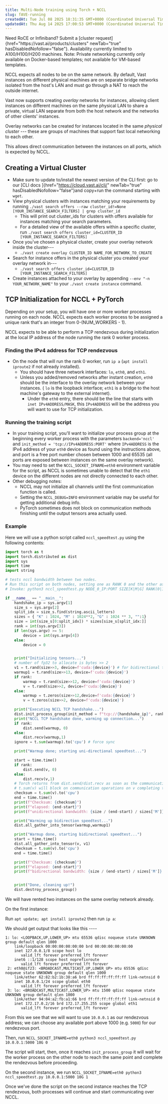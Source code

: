 ```yaml
---
title: Multi-Node training using Torch + NCCL
slug: fAVE-running
createdAt: Tue Jul 08 2025 18:31:35 GMT+0000 (Coordinated Universal Time)
updatedAt: Thu Aug 14 2025 17:00:53 GMT+0000 (Coordinated Universal Time)
---
```


<Note>
  Need RoCE or Infiniband? Submit a [cluster request]{href="https://vast.ai/products/clusters" newTab="true" hasDisabledNofollow="false"}. Availability currently limited to A100/H100/H200 machines.
</Note>

<Note>
  Note: Private networking currently only available on Docker-based templates; not available for VM-based templates. &#x20;
</Note>

NCCL expects all nodes to be on the same network. By default, Vast instances on different physical machines are on separate bridge networks isolated from the host's LAN and must go through a NAT to reach the outside internet.&#x20;

Vast now supports creating *overlay* networks for instances, allowing client instances on different machines on the same physical LAN to share a private, virtual LAN separate from both the host network and the networks of other clients' instances.&#x20;

Overlay networks can be created for instances located in the same *physical cluster* --- these are groups of machines that support fast local networking to each other.&#x20;

This allows direct communication between the instances on all ports, which is expected by NCCL.&#x20;

## Creating a Virtual Cluster

- Make sure to update to/install the newest version of the CLI first: go to our [CLI docs ]{href="https://cloud.vast.ai/cli/" newTab="true" hasDisabledNofollow="false"}and copy+run the command starting with `wget`.
- View physical clusters with instances matching your requirements by running `./vast search offers --raw cluster_id!=None [YOUR_INSTANCE_SEARCH_FILTERS] | grep cluster_id`
  - This will print out cluster\_ids for clusters with offers available for instances matching your search parameters.&#x20;
  - For a detailed view of the available offers within a specific cluster, run `./vast search offers cluster_id=CLUSTER_ID [YOUR_INSTANCE_SEARCH_FILTERS]`&#x20;
- Once you've chosen a physical cluster, create your overlay network inside the cluster---
  - `./vast create overlay CLUSTER_ID NAME_FOR_NETWORK_TO_CREATE`
- Search for instance offers in the physical cluster you created your overlay network in---
  - `./vast search offers cluster_id=CLUSTER_ID [YOUR_INSTANCE_SEARCH_FILTERS]`
- Create instances attached to your overlay by appending `--env "-n YOUR_NETWORK_NAME"` to your `./vast create instance` command.&#x20;

## TCP Initialization for NCCL + PyTorch

Depending on your setup, you will have one or more worker processes running on each node. NCCL expects each worker process to be assigned a unique rank that's an integer from 0-(NUM\_WORKERS - 1).&#x20;

NCCL expects to be able to perform a TCP rendezvous during initialization at the local IP address of the node running the rank 0 worker process.&#x20;

### Finding the IPv4 address for TCP rendezvous

- On the node that will run the rank 0 worker, run `ip a` (`apt install iproute2` if not already installed).&#x20;
  - You should have three network interfaces: `lo`, `eth0`, and `eth1`.&#x20;
  - Unless you added/removed networks after instant creation, `eth0` should be the interface to the overlay network between your instances. ( `lo` is the loopback interface; `eth1` is a bridge to the host machine's gateway to the external internet).&#x20;
    - Under the `eth0` entry, there should be the line that starts with `inet IPv4ADDRESS/MASK`, this `IPv4ADDRESS` will be the address you will want to use for TCP initialization.&#x20;

### Running the training script

- In your training script, you'll want to initialize your process group at the beginning every worker process with the parameters `backend='nccl'` and `init_method = 'tcp://IPv4ADDRESS:PORT'` where `IPv4ADDRESS` is the IPv4 address of your `eth0` device as found using the instructions above, and port is a free port number chosen between 1000 and 65535 (all ports are exposed between instances on the same overlay network).&#x20;
- You may need to set the `NCCL_SOCKET_IFNAME=eth0` environment variable for the script, as NCCL is sometimes unable to detect that the `eth1` device on the different nodes are not directly connected to each other.&#x20;
- Other debugging notes:
  - NCCL may not initialize all channels until the first communication function is called.&#x20;
  - Setting the `NCCL_DEBUG=INFO` environment variable may be useful for getting additional debug info.
  - PyTorch sometimes does not block on communication methods finishing until the output tensors area actually used. &#x20;

### Example

Here we will use a python script called `nccl_speedtest.py` using the following contents:&#x20;



```python icon="python" Python
import torch as t 
import torch.distributed as dist 
import sys
import time 
import string

# tests nccl bandwidth between two nodes.
# Run this script on both nodes, setting one as RANK 0 and the other as RANK 1
# Invoke: python3 nccl_speedtest.py NODE_0_IP:PORT SIZE[K|M|G] RANK(0|1)

if __name__ == "__main__":
    handshake_ip = sys.argv[1]
    size_s = sys.argv[2]
    split_idx = size_s.find(string.ascii_letters)
    sizes = { "K" : 1024, "M" : 1024**2, "G" : 1024 ** 3, "":1}
    size = int(size_s[0:split_idx]) * sizes[size_s[split_idx:]]
    rank = int(sys.argv[3])
    if len(sys.argv) >= 5:
        device = int(sys.argv[4])
    else:
        device = 0


    print("Initializing tensors...")
    # number of fp32 to allocate is bytes >> 2
    v1 = t.rand(size>>3, device=f'cuda:{device}') # for bidirectional test
    warmup1 = t.rand(size>>13, device=f'cuda:{device}')
    if rank:
        warmup = t.rand(size>>12, device=f'cuda:{device}')
        v = t.rand(size>>2, device=f'cuda:{device}')
    else:
        warmup = t.zeros(size>>12,device=f'cuda:{device}')
        v = t.zeros(size>>2, device=f'cuda:{device}')

    print("Executing NCCL TCP handshake...")
    dist.init_process_group(init_method = f"tcp://{handshake_ip}", rank = rank, world_size=2)
    print("NCCL TCP handshake done, warming up connection...")
    if rank:
        dist.send(warmup, 0)
    else:
        dist.recv(warmup,1)
    ignore = t.sum(warmup).to('cpu') # force sync

    print("Warmup done; starting uni-directional speedtest...")

    start = time.time()
    if rank: 
        dist.send(v, 0)
    else:
        dist.recv(v,1)
    # Torch returns from dist.send/dist.recv as soon as the communication channels initialize; it does not block on the full tensor being received.
    # t.sum(v) will block on communication operations on v completing though, so we don't check end time until that is done. 
    checksum = t.sum(v).to('cpu')
    end = time.time()
    print(f"Checksum: {checksum}")
    print(f"elapsed: {end-start}")
    print(f"unidirectional bandwidth: {size / (end-start) / sizes['M']} MiB/s")

    print("Warming up bidirection speedtest...")
    dist.all_gather_into_tensor(warmup,warmup1)

    print("Warmup done, starting bidirectional speedtest...")
    start = time.time()
    dist.all_gather_into_tensor(v, v1)
    checksum = t.sum(v).to('cpu')
    end = time.time()

    print(f"Checksum: {checksum}")
    print(f"elapsed: {end-start}")
    print(f"bidirectional bandwidth: {size / (end-start) / sizes['M']} MiB/s")


    print("Done, cleaning up!")
    dist.destroy_process_group()
```

We will have rented two instances on the same overlay network already.

On the first instance:&#x20;

Run `apt update; apt install iproute2` then run `ip a`:&#x20;

We should get output that looks like this ----



```none
1: lo: <LOOPBACK,UP,LOWER_UP> mtu 65536 qdisc noqueue state UNKNOWN group default qlen 1000
    link/loopback 00:00:00:00:00:00 brd 00:00:00:00:00:00
    inet 127.0.0.1/8 scope host lo
       valid_lft forever preferred_lft forever
    inet6 ::1/128 scope host noprefixroute 
       valid_lft forever preferred_lft forever
 2: eth0@if23: <BROADCAST,MULTICAST,UP,LOWER_UP> mtu 65536 qdisc noqueue state UNKNOWN group default qlen 1000
    link/ether 62:82:b2:1b:38:a6 brd ff:ff:ff:ff:ff:ff link-netnsid 0
    inet 10.0.0.1/24 scope global eth0
       valid_lft forever preferred_lft forever
 3: lo: <BROADCAST,MULTICAST,LOWER_UP> mtu 1500 qdisc noqueue state UNKNOWN group default qlen 1000
    link/ether 94:04:a2:fb:a1:66 brd ff:ff:ff:ff:ff:ff link-netnsid 0
    inet 172.17.0.2/16 brd 172.17.255.255 scope global eth1
       valid_lft forever preferred_lft forever

```

From this we see that we will want to use `10.0.0.1` as our rendezvous address; we can choose any available  port above 1000 (e.g. `5000`) for our rendezvous port.

Then, run `NCCL_SOCKET_IFNAME=eth0 python3 nccl_speedtest.py 10.0.0.1:5000 10G 0`&#x20;

The script will start, then, once it reaches `init_process_group` it will wait for the worker process on the other node to reach the same point and complete the rendezvous before proceeding.&#x20;

On the second instance, we run `NCCL_SOCKET_IFNAME=eth0 python3 nccl_speedtest.py 10.0.0.1:5000 10G 1`

Once we've done the script on the second instance reaches the TCP rendezvous, both processes will continue and start communicating over NCCL.&#x20;

